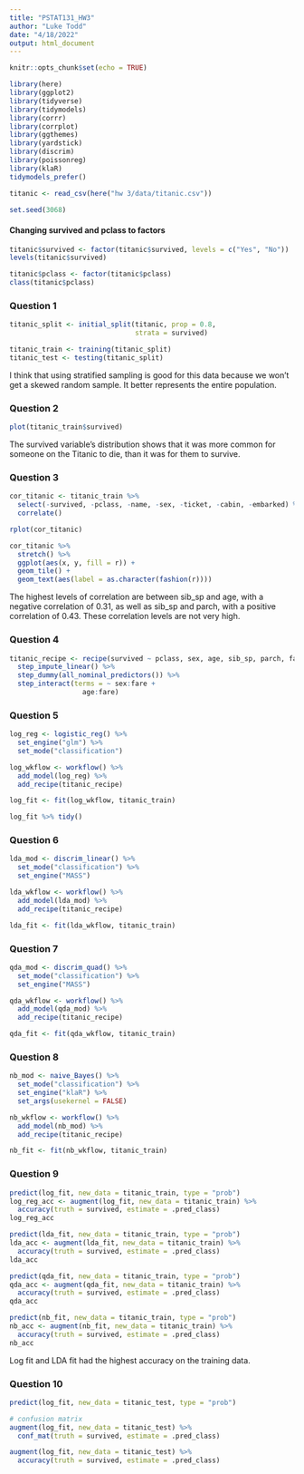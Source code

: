 ```yaml
---
title: "PSTAT131_HW3"
author: "Luke Todd"
date: "4/18/2022"
output: html_document
---
```


```r

knitr::opts_chunk$set(echo = TRUE)

library(here)
library(ggplot2)
library(tidyverse)
library(tidymodels)
library(corrr)
library(corrplot)
library(ggthemes)
library(yardstick)
library(discrim)
library(poissonreg)
library(klaR)
tidymodels_prefer()

titanic <- read_csv(here("hw 3/data/titanic.csv"))

set.seed(3068)

```

#### Changing survived and pclass to factors
```r

titanic$survived <- factor(titanic$survived, levels = c("Yes", "No"))
levels(titanic$survived)

titanic$pclass <- factor(titanic$pclass)
class(titanic$pclass)

```


### Question 1
```r

titanic_split <- initial_split(titanic, prop = 0.8,
                               strata = survived)

titanic_train <- training(titanic_split)
titanic_test <- testing(titanic_split)

```

I think that using stratified sampling is good for this data because we won't get a skewed random sample. It better represents the entire population.


### Question 2
```r

plot(titanic_train$survived)

```
The survived variable's distribution shows that it was more common for someone on the Titanic to die, than it was for them to survive.

### Question 3
```r

cor_titanic <- titanic_train %>%
  select(-survived, -pclass, -name, -sex, -ticket, -cabin, -embarked) %>%
  correlate()

rplot(cor_titanic)

cor_titanic %>%
  stretch() %>%
  ggplot(aes(x, y, fill = r)) +
  geom_tile() +
  geom_text(aes(label = as.character(fashion(r))))

```
The highest levels of correlation are between sib_sp and age, with a negative correlation of 0.31, as well as sib_sp and parch, with a positive correlation of 0.43. These correlation levels are not very high.


### Question 4
```r

titanic_recipe <- recipe(survived ~ pclass, sex, age, sib_sp, parch, fare, data = titanic_train) %>%
  step_impute_linear() %>%
  step_dummy(all_nominal_predictors()) %>%
  step_interact(terms = ~ sex:fare +
                  age:fare)

```


### Question 5
```r

log_reg <- logistic_reg() %>%
  set_engine("glm") %>%
  set_mode("classification")

log_wkflow <- workflow() %>%
  add_model(log_reg) %>%
  add_recipe(titanic_recipe)

log_fit <- fit(log_wkflow, titanic_train)

log_fit %>% tidy()

```


### Question 6
```r

lda_mod <- discrim_linear() %>% 
  set_mode("classification") %>% 
  set_engine("MASS")

lda_wkflow <- workflow() %>% 
  add_model(lda_mod) %>% 
  add_recipe(titanic_recipe)

lda_fit <- fit(lda_wkflow, titanic_train)

```


### Question 7
```r

qda_mod <- discrim_quad() %>% 
  set_mode("classification") %>% 
  set_engine("MASS")

qda_wkflow <- workflow() %>% 
  add_model(qda_mod) %>% 
  add_recipe(titanic_recipe)

qda_fit <- fit(qda_wkflow, titanic_train)

```


### Question 8
```r

nb_mod <- naive_Bayes() %>% 
  set_mode("classification") %>% 
  set_engine("klaR") %>% 
  set_args(usekernel = FALSE) 

nb_wkflow <- workflow() %>% 
  add_model(nb_mod) %>% 
  add_recipe(titanic_recipe)

nb_fit <- fit(nb_wkflow, titanic_train)

```


### Question 9
```r

predict(log_fit, new_data = titanic_train, type = "prob")
log_reg_acc <- augment(log_fit, new_data = titanic_train) %>%
  accuracy(truth = survived, estimate = .pred_class)
log_reg_acc

predict(lda_fit, new_data = titanic_train, type = "prob")
lda_acc <- augment(lda_fit, new_data = titanic_train) %>%
  accuracy(truth = survived, estimate = .pred_class)
lda_acc

predict(qda_fit, new_data = titanic_train, type = "prob")
qda_acc <- augment(qda_fit, new_data = titanic_train) %>%
  accuracy(truth = survived, estimate = .pred_class)
qda_acc

predict(nb_fit, new_data = titanic_train, type = "prob")
nb_acc <- augment(nb_fit, new_data = titanic_train) %>%
  accuracy(truth = survived, estimate = .pred_class)
nb_acc

```

Log fit and LDA fit had the highest accuracy on the training data.


### Question 10
```r

predict(log_fit, new_data = titanic_test, type = "prob")

# confusion matrix
augment(log_fit, new_data = titanic_test) %>%
  conf_mat(truth = survived, estimate = .pred_class) 

augment(log_fit, new_data = titanic_test) %>%
  accuracy(truth = survived, estimate = .pred_class)

```














